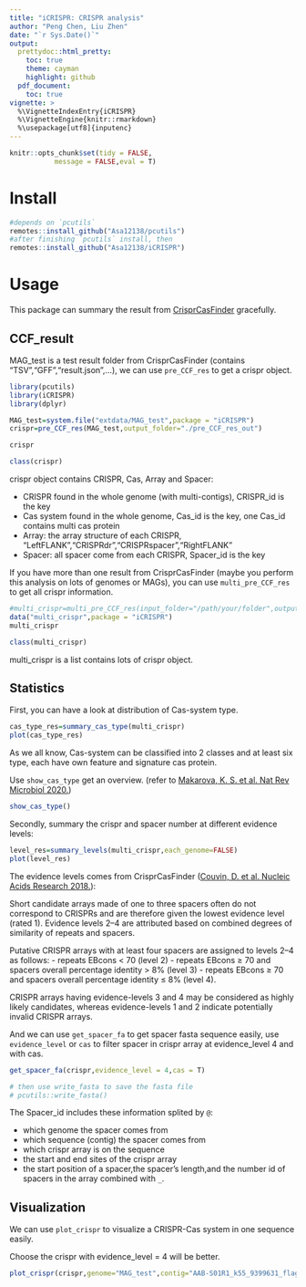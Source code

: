 ```yaml
---
title: "iCRISPR: CRISPR analysis"
author: "Peng Chen, Liu Zhen"
date: "`r Sys.Date()`"
output:
  prettydoc::html_pretty:
    toc: true
    theme: cayman
    highlight: github
  pdf_document:
    toc: true
vignette: >
  %\VignetteIndexEntry{iCRISPR}
  %\VignetteEngine{knitr::rmarkdown}
  %\usepackage[utf8]{inputenc}
---
```


```r
knitr::opts_chunk$set(tidy = FALSE,
		   message = FALSE,eval = T)
```

# Install
```r
#depends on `pcutils`
remotes::install_github("Asa12138/pcutils")
#after finishing `pcutils` install, then
remotes::install_github("Asa12138/iCRISPR")
```

# Usage
This package can summary the result from [CrisprCasFinder](https://crisprcas.i2bc.paris-saclay.fr/CrisprCasFinder/Index) gracefully. 

## CCF_result
MAG_test is a test result folder from CrisprCasFinder (contains "TSV","GFF","result.json",...), we can use `pre_CCF_res` to get a crispr object.

```r
library(pcutils)
library(iCRISPR)
library(dplyr)

MAG_test=system.file("extdata/MAG_test",package = "iCRISPR")
crispr=pre_CCF_res(MAG_test,output_folder="./pre_CCF_res_out")

crispr

class(crispr)
```
crispr object contains CRISPR, Cas, Array and Spacer:

- CRISPR found in the whole genome (with multi-contigs), CRISPR_id is the key
- Cas system found in the whole genome, Cas_id is the key, one Cas_id contains multi cas protein
- Array: the array structure of each CRISPR, "LeftFLANK","CRISPRdr","CRISPRspacer","RightFLANK"
- Spacer: all spacer come from each CRISPR, Spacer_id is the key

If you have more than one result from CrisprCasFinder (maybe you perform this analysis on lots of genomes or MAGs), 
you can use `multi_pre_CCF_res` to get all crispr information.
```r
#multi_crispr=multi_pre_CCF_res(input_folder="/path/your/folder",output_folder="./pre_CCF_res_out",threads=1)
data("multi_crispr",package = "iCRISPR")
multi_crispr

class(multi_crispr)
```

multi_crispr is a list contains lots of crispr object.

## Statistics

First, you can have a look at distribution of Cas-system type.
```r
cas_type_res=summary_cas_type(multi_crispr)
plot(cas_type_res)
```

As we all know, Cas-system can be classified into 2 classes and at least six type, each have own feature and signature cas protein.

Use `show_cas_type` get an overview. (refer to [Makarova, K. S. et al. Nat Rev Microbiol 2020.](https://www.nature.com/articles/s41579-019-0299-x))

```r
show_cas_type()
```

Secondly, summary the crispr and spacer number at different evidence levels:
```r
level_res=summary_levels(multi_crispr,each_genome=FALSE)
plot(level_res)
```

The evidence levels comes from CrisprCasFinder ([Couvin, D. et al. Nucleic Acids Research 2018.](https://academic.oup.com/nar/article/46/W1/W246/5001162)):

Short candidate arrays made of one to three spacers often do not correspond to CRISPRs and are therefore given the lowest evidence level (rated 1). Evidence levels 2–4 are attributed based on combined degrees of similarity of repeats and spacers.

Putative CRISPR arrays with at least four spacers are assigned to levels 2–4 as follows: 
- repeats EBcons < 70 (level 2)
- repeats EBcons ≥ 70 and spacers overall percentage identity > 8% (level 3)
- repeats EBcons ≥ 70 and spacers overall percentage identity ≤ 8% (level 4). 

CRISPR arrays having evidence-levels 3 and 4 may be considered as highly likely candidates, whereas evidence-levels 1 and 2 indicate potentially invalid CRISPR arrays. 

And we can use `get_spacer_fa` to get spacer fasta sequence easily, 
use `evidence_level` or `cas` to filter spacer in crispr array at evidence_level 4 and with cas.
```r
get_spacer_fa(crispr,evidence_level = 4,cas = T)

# then use write_fasta to save the fasta file
# pcutils::write_fasta()
```

The Spacer_id includes these information splited by `@`: 

- which genome the spacer comes from
- which sequence (contig) the spacer comes from
- which crispr array is on the sequence
- the start and end sites of the crispr array
- the start position of a spacer,the spacer's length,and the number id of spacers in the array combined with `_`.


## Visualization
We can use `plot_crispr` to visualize a CRISPR-Cas system in one sequence easily.

Choose the crispr with evidence_level = 4 will be better.
```r
plot_crispr(crispr,genome="MAG_test",contig="AAB-S01R1_k55_9399631_flag=0_multi=9.8751_len=26518")
```

